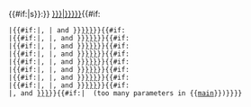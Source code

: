 {{Rellink|extraclasses=relarticle mainarticle|{{#ifeq:{{SUBJECTSPACE}}|Category|The main article for this [[Wikipedia:Categorization|category]] is|Main {{#ifeq:{{NAMESPACE:{{{1}}}}}||article|page}}{{#if:{{{2|}}}|s}}:}} [[{{{1|{{PAGENAME}}}}}|{{{l1|{{{1|{{PAGENAME}}}}}}}}]]{{#if:{{{2| }}}
 |{{#if:{{{3|}}}|,&#32;|&#32;and&#32;}}[[{{{2}}}|{{{l2|{{{2}}}}}}]]}}{{#if:{{{3|}}}
 |{{#if:{{{4|}}}|,&#32;|,&#32;and&#32;}}[[{{{3}}}|{{{l3|{{{3}}}}}}]]}}{{#if:{{{4|}}}
 |{{#if:{{{5|}}}|,&#32;|,&#32;and&#32;}}[[{{{4}}}|{{{l4|{{{4}}}}}}]]}}{{#if:{{{5|}}}
 |{{#if:{{{6|}}}|,&#32;|,&#32;and&#32;}}[[{{{5}}}|{{{l5|{{{5}}}}}}]]}}{{#if:{{{6|}}}
 |{{#if:{{{7|}}}|,&#32;|,&#32;and&#32;}}[[{{{6}}}|{{{l6|{{{6}}}}}}]]}}{{#if:{{{7|}}}
 |{{#if:{{{8|}}}|,&#32;|,&#32;and&#32;}}[[{{{7}}}|{{{l7|{{{7}}}}}}]]}}{{#if:{{{8|}}}
 |{{#if:{{{9|}}}|,&#32;|,&#32;and&#32;}}[[{{{8}}}|{{{l8|{{{8}}}}}}]]}}{{#if:{{{9|}}}
 |{{#if:{{{10|}}}|,&#32;|,&#32;and&#32;}}[[{{{9}}}|{{{l9|{{{9}}}}}}]]}}{{#if:{{{10|}}}
 |, and [[{{{10}}}|{{{l10|{{{10}}}}}}]]}}{{#if:{{{11| }}}|&#32; (too many parameters in &#123;&#123;[[Template:main|main]]&#125;&#125;)}}}}<noinclude>
{{Documentation}}
[[Category:General wiki templates|{{PAGENAME}}]]
</noinclude>